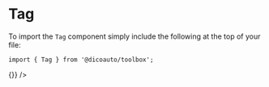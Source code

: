 
<Meta
  title="Toolbox/Tag"
  component={Tag}
/>

# Tag

To import the `Tag` component simply include the following at the top of your file:

```
import { Tag } from '@dicoauto/toolbox';
```

<Canvas>
  <Story name="Default">
    <div className="flex space-x-2">
      <Tag label="ECU-2" />
      <Tag label="Audi" />
      <Tag label="Volkswagen" />
    </div>
  </Story>
</Canvas>

<Canvas>
  <Story name="With Action">
    <Tag
      label="Audi"
      onCancel={() => {}}
    />
  </Story>
</Canvas>
